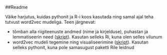 ##Readme

Väike harjutus, kuidas pythonit ja R-i koos kasutada ning samal ajal teha tutvust word2vec mudeliga. Teen järgnevat:

 - tõmban alla riigiteenuste andmed (nime ja kirjelduse), puhastan ja lemmatiseerin need ([skript](https://github.com/RRisto/Riigiteenused-word2vec/blob/master/Data%20processing.ipynb)). Kasutan selleks Ri, kuna olen selles vilunum
 - word2vec mudeli tegemine ning visualiseerimine ([skript](https://github.com/RRisto/Riigiteenused-word2vec/blob/master/Riigiteenused%20word2vec%20.ipynb)). Kasutan selleks pythonit, kuna pole samasugust paketti Rile leidnud